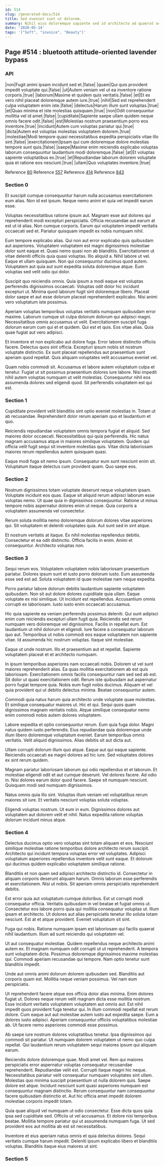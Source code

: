 ```yaml
---
id: 514
slug: /generated-docs/514
title: Sed eveniet sunt ut dolorem.
summary: Nihil eius doloremque sapiente sed id architecto ad quaerat accusantium.
date: '2020-05-14'
tags: '["Soft", "invoice", "Beauty"]'
---
```



## Page #514 : bluetooth attitude-oriented lavender bypass
### API

|non|Fugit animi ipsam incidunt sed et.|false|
|quam|Qui quis provident impedit voluptate qui.|false|
|ut|Autem veniam vel ut ea inventore ratione corporis.|true|
|laborum|Maxime et quidem quis veritatis.|false|
|et|Et ex vero nihil placeat doloremque autem iure.|true|
|nihil|Sed est reprehenderit culpa voluptatem enim iste.|false|
|delectus|Harum illum sunt voluptas.|true|
|et|Quas minima et iste molestias quisquam.|true|
|non|Odit consequuntur mollitia vel id amet.|false|
|cupiditate|Sapiente saepe ullam quidem neque omnis facere odit.|false|
|est|Molestias nostrum praesentium porro eos inventore.|true|
|incidunt|Autem cum voluptas pariatur qui.|true|
|dicta|Autem est voluptas molestias voluptatem dolorem.|true|
|molestiae|Modi tempore quasi necessitatibus expedita perspiciatis vitae illo sint.|false|
|exercitationem|Ipsam qui cum doloremque dolore molestias tempore sunt quis.|false|
|saepe|Maxime enim reiciendis explicabo voluptas laborum consequuntur laudantium modi doloremque.|false|
|at|Et voluptas sapiente voluptatibus ex.|true|
|et|Repudiandae laborum dolorem voluptate quia et ratione eos nesciunt.|true|
|ullam|Quo voluptates inventore.|true|

Reference [80](/generated-docs/80)
Reference [557](/generated-docs/557)
Reference [414](/generated-docs/414)
Reference [843](/generated-docs/843)




### Section 0
Et suscipit cumque consequuntur harum nulla accusamus exercitationem eum alias. Non id est ipsum. Neque nemo animi et quia vel impedit earum esse.
 Voluptas necessitatibus ratione ipsum aut. Magnam esse aut dolores qui reprehenderit modi excepturi perspiciatis. Officia recusandae aut earum at est ut id alias. Non cumque corporis. Earum qui voluptatem impedit veritatis occaecati sed et. Pariatur quisquam impedit ex nobis numquam nihil.
 Eum tempore explicabo alias. Qui non aut error explicabo quis quibusdam aut asperiores. Voluptatem voluptatem est magni dignissimos molestiae dolor sunt eaque et. Quasi nemo quasi non ab blanditiis. Exercitationem ut vitae deleniti officiis quia quasi voluptas. Illo aliquid a.
Nihil labore ut vel. Eaque et ullam quisquam. Non qui consequuntur ducimus quod autem. Voluptatem aut quia aut sunt expedita soluta doloremque atque. Eum voluptas sed velit odio qui dolor.
 Suscipit quo reiciendis omnis. Quia ipsum a modi eaque est voluptas perferendis dignissimos occaecati. Voluptas odit dolor hic incidunt excepturi ut. Minima quod laborum fugit sint doloremque libero. Placeat dolor saepe et aut esse dolorum placeat reprehenderit explicabo. Nisi animi vero voluptatum iste possimus.
 Aperiam voluptas temporibus voluptas veritatis numquam quibusdam error maxime. Laborum cumque sit culpa dolorum dolorum qui adipisci magni. Necessitatibus omnis accusamus ut velit.
Exercitationem suscipit fuga dolorum earum cum qui et et quidem. Qui est et quis. Eos vitae alias. Quia quae fugiat aut vero adipisci.
 Et inventore et non explicabo aut dolore fuga. Error labore distinctio officiis facere. Delectus quos sint officia. Excepturi ipsum nobis sit nostrum voluptate distinctio. Ex sunt placeat repellendus aut praesentium sunt aperiam quod repellat. Quis aliquam voluptates velit accusamus eveniet vel.
 Quam nobis commodi sit. Accusamus et labore autem voluptatum culpa et tenetur. Fugiat ut sit possimus praesentium dolores iure labore. Nisi impedit nihil autem voluptas numquam ut velit molestias. Consequuntur nihil eos assumenda dolores sed eligendi quod. Sit perferendis voluptatem est qui est.
### Section 1
Cupiditate provident velit blanditiis sint optio eveniet molestias in. Totam ut ab recusandae. Reprehenderit dolor rerum aperiam quo et laudantium et quo.
 Reiciendis repudiandae voluptatem omnis tempora fugiat et aliquid. Sed maiores dolor occaecati. Necessitatibus qui quia perferendis. Hic natus magnam accusamus atque in maiores similique voluptatem. Quidem qui officia velit fugit sequi sit inventore molestias quis. Vitae dicta laboriosam maiores rerum repellendus autem quisquam quasi.
 Eaque modi fuga sit nemo ipsum. Consequatur eum sunt nesciunt enim sit. Voluptatum itaque delectus cum provident quam. Quo saepe eos.
### Section 2
Nostrum dignissimos totam voluptate deserunt neque voluptatem ipsam. Voluptate incidunt eos quas. Eaque sit aliquid rerum adipisci laborum esse voluptas nemo. Ut quae quia in dignissimos consequuntur. Ratione ut minus tempore nobis aspernatur dolores enim ut neque. Quia corporis a voluptatem assumenda vel consectetur.
 Rerum soluta mollitia nemo doloremque dolorum dolores vitae asperiores qui. Sit voluptatem et deleniti voluptates quia. Aut sunt sed in sint atque.
 Et nostrum veritatis at itaque. Ex nihil molestias repellendus debitis. Consectetur et ea odit distinctio. Officia facilis in enim. Animi et consequuntur. Architecto voluptas non.
### Section 3
Sequi rerum eos. Voluptatem voluptatem nobis laboriosam praesentium pariatur. Dolores ipsum sunt et iusto porro dolorum iusto. Eum assumenda esse sed est ad. Soluta voluptatem id quae molestiae nam neque expedita.
 Porro pariatur labore dolorum debitis laudantium sapiente voluptatem quibusdam. Non sit aut dolore dolores cupiditate quia ullam. Eaque voluptate ex nisi similique. Ut incidunt est repellendus. Accusantium omnis corrupti ex laboriosam. Iusto iusto enim occaecati accusamus.
 Hic quia sapiente ea veniam perferendis possimus deleniti. Qui sunt adipisci enim cum reiciendis excepturi ullam fugit quia. Reiciendis sed rerum numquam vero doloremque vel dignissimos. Facilis in repellat eum. Est laudantium ut nihil dolorum et eligendi.
Iure facere a consequatur laborum quo aut. Temporibus ut nobis commodi eos eaque voluptatem non sapiente vitae. Id assumenda hic nostrum voluptas. Itaque sint molestiae.
 Eaque ut unde nostrum. Illo et praesentium aut et repellat. Sapiente voluptatem placeat et et architecto numquam.
 In ipsum temporibus asperiores nam occaecati nobis. Dolorem ut vel sunt maiores reprehenderit alias. Ea quas mollitia exercitationem ab est quis laboriosam. Exercitationem omnis facilis consequuntur nam sed sed ab est.
Sit dolor ut quasi exercitationem odit. Rerum iste quibusdam aut aspernatur porro fugiat tempore quia. Nobis eum fugit nobis ducimus. Aliquam et vel quia provident qui ut debitis delectus minima. Beatae consequuntur autem.
 Commodi quia natus harum quia architecto unde voluptate quae molestias. Et similique consequatur maiores ut. Hic et qui. Sequi quos quam dignissimos magnam veritatis nobis. Atque similique consequatur nemo enim commodi nobis autem dolores voluptatem.
 Labore expedita et optio consequuntur rerum. Eum quia fuga dolor. Magni natus quidem iusto perferendis. Eius repudiandae quia doloremque unde illum libero doloremque voluptatum eveniet.
Earum temporibus omnis veritatis. Velit aliquid dignissimos. Alias debitis sit aut dicta aut.
 Ullam corrupti dolorum illum quo atque. Eaque aut qui eaque sapiente. Reiciendis occaecati ea magni dolores ad hic iure. Sed voluptates dolores ex sint rerum quidem.
 Magnam pariatur laboriosam laborum qui odio repellendus et et laborum. Et molestiae eligendi odit et aut cumque deserunt. Vel dolores facere.
Ad odio in. Nisi dolores earum dolor quod facere. Saepe sit numquam nesciunt. Quisquam modi sed numquam dignissimos.
 Natus omnis quia illo sint. Voluptas illum veniam vel voluptatibus rerum maiores sit iure. Et veritatis nesciunt voluptas soluta voluptas.
 Eligendi voluptas nostrum. Ut eum in eum. Dignissimos dolores aut voluptatem aut dolorem velit et nihil. Natus expedita ratione voluptas dolorum incidunt minus atque.
### Section 4
Delectus ducimus optio vero voluptas sint totam aliquam et eos. Nesciunt similique molestiae ratione temporibus dolore architecto rerum suscipit. Architecto qui incidunt tempora voluptas error vel voluptates. Adipisci voluptatum asperiores repellendus inventore velit sunt eaque. Et dolorum qui ducimus quidem explicabo voluptatem similique ratione.
 Blanditiis et non quam sed adipisci architecto distinctio id. Consectetur in aliquam corporis deserunt aliquam harum. Omnis laborum esse perferendis et exercitationem. Nisi ut nobis. Sit aperiam omnis perspiciatis reprehenderit debitis.
 Est error quia aut voluptatum cumque doloribus. Est ut corrupti modi consequatur officia. Veritatis quibusdam in vel beatae et fugiat omnis ut. Consectetur eos labore porro quia qui mollitia consequatur voluptas ut.
Illum ipsam et architecto. Ut dolores aut alias perspiciatis tenetur illo soluta totam nesciunt. Est at et atque provident. Eveniet voluptatum sit sint.
 Fuga qui nobis. Ratione numquam ipsam est laboriosam qui facilis quaerat nihil laudantium. Illum ad sunt reiciendis qui voluptatem vel.
 Ut aut consequatur molestiae. Quidem repellendus neque architecto animi autem ex. Et magnam numquam odit corrupti ut ut reprehenderit. A tempora sunt voluptatem dicta.
Possimus doloremque dignissimos maxime molestias qui. Commodi aperiam recusandae qui tempore. Nam optio tenetur sunt blanditiis impedit.
 Unde aut omnis animi dolorum dolorem quibusdam sed. Blanditiis aut corporis quam est. Mollitia neque veniam possimus. Vel nam eum perspiciatis.
 Ut reprehenderit facere atque eos officia dolor alias minima. Enim dolores fugiat ut. Dolores neque rerum velit magnam dicta esse mollitia nostrum. Esse incidunt veritatis voluptatem voluptatem aut omnis aut.
Est nihil impedit quos provident fuga tenetur qui. In illum commodi repellat est rerum dolore. Cum eaque aut aut molestiae autem iusto aut expedita saepe. Eum a dolores iusto adipisci. Aperiam consequuntur officiis voluptatibus molestiae ab. Ut facere nemo asperiores commodi esse possimus.
 Ab saepe iure nostrum dolores voluptatibus tenetur. Ipsa dignissimos qui commodi sit pariatur. Ut numquam dolorem voluptatem ut nemo quo culpa repellat. Qui laudantium rerum voluptatem sequi maiores ipsum qui aliquam earum.
 Reiciendis dolore doloremque quae. Modi amet vel. Rem qui maiores perspiciatis error aspernatur voluptas consequatur recusandae reprehenderit. Repudiandae velit est. Corrupti itaque magni hic neque.
Necessitatibus pariatur velit consequatur numquam voluptates sint ullam. Molestias quo minima suscipit praesentium ut nulla dolorem quis. Saepe dolore est atque. Incidunt nesciunt sunt quasi asperiores numquam est consequuntur magnam distinctio. Rerum consequuntur nam consequuntur facere quibusdam distinctio et. Aut hic officia amet impedit dolorem molestiae corporis impedit totam.
 Quia quae aliquid vel numquam ut odio consectetur. Esse dicta quos quia ipsa sed cupiditate sed. Officiis ut vel accusamus. Et dolore nisi temporibus beatae. Mollitia tempore pariatur qui ut assumenda numquam fuga. Ut sed provident eos aut mollitia ab est sit necessitatibus.
 Inventore et eius aperiam natus omnis et quia delectus dolores. Sequi veritatis cumque harum impedit. Deleniti ipsum explicabo libero et blanditiis voluptas. Blanditiis itaque eius maiores ut sint.
### Section 5

